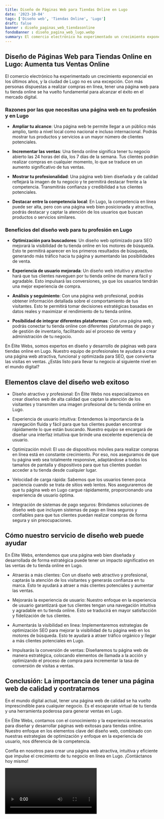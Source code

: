 ```yaml
---
title: Diseño de Páginas Web para Tiendas Online en Lugo
date: '2023-10-04'
tags: ['Diseño web', 'Tiendas Online', 'Lugo']
draft: false
banner : diseño_paginas_web_tiendasonline
fondoBanner : diseño_pagina_web_lugo.webp
summary: El comercio electrónico ha experimentado un crecimiento exponencial en los últimos años, y la ciudad de Lugo no es una excepción. Con más personas dispuestas a realizar compras en línea, tener una página web para tu tienda online se ha vuelto fundamental para alcanzar el éxito en el mercado digital.
---
```


## Diseño de Páginas Web para Tiendas Online en Lugo: Aumenta tus Ventas Online

El comercio electrónico ha experimentado un crecimiento exponencial en los últimos años, y la ciudad de Lugo no es una excepción. Con más personas dispuestas a realizar compras en línea, tener una página web para tu tienda online se ha vuelto fundamental para alcanzar el éxito en el mercado digital.

### Razones por las que necesitas una página web en tu profesión y en Lugo

- **Ampliar tu alcance**: Una página web te permite llegar a un público más amplio, tanto a nivel local como nacional e incluso internacional. Podrás mostrar tus productos y servicios a un mayor número de clientes potenciales.

- **Incrementar las ventas**: Una tienda online significa tener tu negocio abierto las 24 horas del día, los 7 días de la semana. Tus clientes podrán realizar compras en cualquier momento, lo que se traduce en un aumento significativo de tus ventas.

- **Mostrar tu profesionalidad**: Una página web bien diseñada y de calidad reflejará la imagen de tu negocio y te permitirá destacar frente a la competencia. Transmitirás confianza y credibilidad a tus clientes potenciales.

- **Destacar entre la competencia local**: En Lugo, la competencia en línea puede ser alta, pero con una página web bien posicionada y atractiva, podrás destacar y captar la atención de los usuarios que buscan productos o servicios similares.

### Beneficios del diseño web para tu profesión en Lugo

- **Optimización para buscadores**: Un diseño web optimizado para SEO mejorará la visibilidad de tu tienda online en los motores de búsqueda. Esto te permitirá aparecer en los primeros resultados de búsqueda, generando más tráfico hacia tu página y aumentando las posibilidades de venta.

- **Experiencia de usuario mejorada**: Un diseño web intuitivo y atractivo hará que tus clientes naveguen por tu tienda online de manera fácil y agradable. Esto impulsará las conversiones, ya que los usuarios tendrán una mejor experiencia de compra.

- **Análisis y seguimiento**: Con una página web profesional, podrás obtener información detallada sobre el comportamiento de tus visitantes. Esto te permitirá tomar decisiones estratégicas basadas en datos reales y maximizar el rendimiento de tu tienda online.

- **Posibilidad de integrar diferentes plataformas**: Con una página web, podrás conectar tu tienda online con diferentes plataformas de pago y de gestión de inventario, facilitando así el proceso de venta y administración de tu negocio.

En Élite Webs, somos expertos en diseño y desarrollo de páginas web para tiendas online en Lugo. Nuestro equipo de profesionales te ayudará a crear una página web atractiva, funcional y optimizada para SEO, que convierta las visitas en ventas. ¿Estás listo para llevar tu negocio al siguiente nivel en el mundo digital?

<GifSeo />

<Cta />

## Elementos clave del diseño web exitoso

- Diseño atractivo y profesional: En Élite Webs nos especializamos en crear diseños web de alta calidad que captan la atención de los visitantes y transmiten una imagen profesional de tu tienda online en Lugo.

- Experiencia de usuario intuitiva: Entendemos la importancia de la navegación fluida y fácil para que tus clientes puedan encontrar rápidamente lo que están buscando. Nuestro equipo se encargará de diseñar una interfaz intuitiva que brinde una excelente experiencia de usuario.

- Optimización móvil: El uso de dispositivos móviles para realizar compras en línea está en constante crecimiento. Por eso, nos aseguramos de que tu página web sea totalmente responsive, adaptándose a todos los tamaños de pantalla y dispositivos para que tus clientes puedan acceder a tu tienda desde cualquier lugar.

- Velocidad de carga rápida: Sabemos que los usuarios tienen poca paciencia cuando se trata de sitios web lentos. Nos aseguraremos de que tu página web en Lugo cargue rápidamente, proporcionando una experiencia de usuario óptima.

- Integración de sistemas de pago seguros: Brindamos soluciones de diseño web que incluyen sistemas de pago en línea seguros y confiables para que tus clientes puedan realizar compras de forma segura y sin preocupaciones.

## Cómo nuestro servicio de diseño web puede ayudar

En Élite Webs, entendemos que una página web bien diseñada y desarrollada de forma estratégica puede tener un impacto significativo en las ventas de tu tienda online en Lugo.

- Atraerás a más clientes: Con un diseño web atractivo y profesional, captarás la atención de los visitantes y generarás confianza en tu marca. Esto te ayudará a atraer a más clientes potenciales y aumentar las ventas.

- Mejorarás la experiencia de usuario: Nuestro enfoque en la experiencia de usuario garantizará que tus clientes tengan una navegación intuitiva y agradable en tu tienda online. Esto se traducirá en mayor satisfacción y fidelización de tus clientes.

- Aumentarás la visibilidad en línea: Implementaremos estrategias de optimización SEO para mejorar la visibilidad de tu página web en los motores de búsqueda. Esto te ayudará a atraer tráfico orgánico y llegar a más clientes potenciales en Lugo.

- Impulsarás la conversión de ventas: Diseñaremos tu página web de manera estratégica, colocando elementos de llamada a la acción y optimizando el proceso de compra para incrementar la tasa de conversión de visitas a ventas.

## Conclusión: La importancia de tener una página web de calidad y contratarnos

En el mundo digital actual, tener una página web de calidad se ha vuelto imprescindible para cualquier negocio. Es el escaparate virtual de tu tienda y una herramienta poderosa para generar ventas en Lugo.

En Élite Webs, contamos con el conocimiento y la experiencia necesarios para diseñar y desarrollar páginas web exitosas para tiendas online. Nuestro enfoque en los elementos clave del diseño web, combinado con nuestras estrategias de optimización y enfoque en la experiencia de usuario, nos diferencia de la competencia.

Confía en nosotros para crear una página web atractiva, intuitiva y eficiente que impulse el crecimiento de tu negocio en línea en Lugo. ¡Contáctanos hoy mismo!

<Video />

<CtaBot job='Tiendas Online' city='Lugo'/>

<Gmaps query='Lugo+españa+maps' />